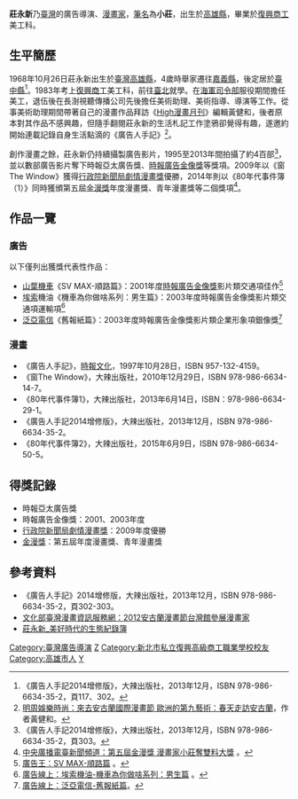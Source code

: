 {{漫畫}}
{{Infobox Artist
| name          = 莊永新
| birth_date    = {{Birth date and age|1968|10|26}}
| location      = {{ROC|臺灣省}}[[高雄縣|高雄縣]]
| nationality   = {{ROC}}
| field         = [[廣告|廣告]][[導演|導演]]、[[漫畫家|漫畫家]]
| alma_mater    = [[新北市私立復興高級商工職業學校|復興商工]]美工科
| training      = 
| works         = 
| awards        = 時報亞太廣告獎、[[時報廣告金像獎|時報廣告金像獎]]、[[行政院新聞局劇情漫畫獎|行政院新聞局劇情漫畫獎]]、[[金漫獎|金漫獎]]
| website       = https://www.facebook.com/chuangyunghsin
}}

'''莊永新'''{{BD|1968年|10月26日|catIdx=Z}}乃[[臺灣|臺灣]]的廣告導演、[[漫畫家|漫畫家]]，[[筆名|筆名]]為'''小莊'''，出生於[[高雄縣|高雄縣]]，畢業於[[新北市私立復興高級商工職業學校|復興商工]]美工科。

== 生平簡歷 ==
1968年10月26日莊永新出生於[[臺灣|臺灣]][[高雄縣|高雄縣]]，4歲時舉家遷往[[嘉義縣|嘉義縣]]，後定居於[[臺中縣|臺中縣]]<ref>《廣告人手記2014增修版》，大辣出版社，2013年12月，ISBN 978-986-6634-35-2，頁117、302。</ref>。1983年考上[[新北市私立復興高級商工職業學校|復興商工]]美工科，前往[[新北市|臺北]]就學。在[[國防部海軍司令部|海軍司令部]]服役期間擔任美工，退伍後在長澍視聽傳播公司先後擔任美術助理、美術指導、導演等工作。從事美術助理期間帶著自己的漫畫作品拜訪《[[High漫畫月刊|High漫畫月刊]]》編輯黃健和，後者原本對其作品不感興趣，但隨手翻閱莊永新的生活札記工作塗鴉卻覺得有趣，遂邀約開始連載記錄自身生活點滴的《廣告人手記》<ref>[http://www.mingweekly.com/article/view/1935?page=10&section=2 明周娛樂時尚：來去安古蘭國際漫畫節 歐洲的第九藝術：春天走訪安古蘭]，作者黃健和。</ref>。

創作漫畫之餘，莊永新仍持續攝製廣告影片，1995至2013年間拍攝了約4百部<ref>《廣告人手記2014增修版》，大辣出版社，2013年12月，ISBN 978-986-6634-35-2，頁303。</ref>，並以數部廣告影片奪下時報亞太廣告獎、[[時報廣告金像獎|時報廣告金像獎]]等獎項。2009年以《窗The Window》獲得[[行政院新聞局劇情漫畫獎|行政院新聞局劇情漫畫獎]]優勝，2014年則以《80年代事件簿（1）》同時獲頒第五屆[[金漫獎|金漫獎]]年度漫畫獎、青年漫畫獎等二個獎項<ref>[http://news.rti.org.tw/news/detail/?recordId=148369 中央廣播電臺新聞頻道：第五屆金漫獎 漫畫家小莊奪雙料大獎] {{webarchive|url=https://web.archive.org/web/20160304202020/http://news.rti.org.tw/news/detail/?recordId=148369 |date=2016-03-04 }}。</ref>。

== 作品一覽 ==
=== 廣告 ===
以下僅列出獲獎代表性作品：
* [[山葉發動機|山葉機車]]《SV MAX-順路篇》：2001年度[[時報廣告金像獎|時報廣告金像獎]]影片類交通項佳作<ref>[http://www.mycfbook.com/video/sv-maxshun-lu-pian 廣告王：SV MAX-順路篇] {{Wayback|url=http://www.mycfbook.com/video/sv-maxshun-lu-pian |date=20160304102452 }}。</ref>
* [[埃索|埃索]]機油《機車為你做啥系列：男生篇》：2003年度時報廣告金像獎影片類交通項運輸項<ref>[http://www.adol.com.tw/adTimes/adTimesWorkListClassVo.asp?advid=Adv1110150506_0&kind=02&work=23&awardkind=01&choose=05 廣告線上：埃索機油-機車為你做啥系列：男生篇] {{Wayback|url=http://www.adol.com.tw/adTimes/adTimesWorkListClassVo.asp?advid=Adv1110150506_0&kind=02&work=23&awardkind=01&choose=05 |date=20160304102641 }}。</ref>
* [[泛亞電信|泛亞電信]]《舊報紙篇》：2003年度時報廣告金像獎影片類企業形象項銀像獎<ref>[http://www.adol.com.tw/adTimes/adTimesWorkListClassVo.asp?advid=Adv1110144339&kind=02&work=23&awardkind=01&choose=06 廣告線上：泛亞電信-舊報紙篇]{{Dead link|date=2020年7月 |bot=InternetArchiveBot |fix-attempted=yes }}。</ref>

=== 漫畫 ===
* 《廣告人手記》，[[時報文化|時報文化]]，1997年10月28日，ISBN 957-132-4159。
* 《窗The Window》，大辣出版社，2010年12月29日，ISBN 978-986-6634-14-7。
* 《80年代事件簿1》，大辣出版社，2013年6月14日，ISBN：978-986-6634-29-1。
* 《廣告人手記2014增修版》，大辣出版社，2013年12月，ISBN 978-986-6634-35-2。
* 《80年代事件簿2》，大辣出版社，2015年6月9日，ISBN 978-986-6634-50-5。

== 得獎記錄 ==
* 時報亞太廣告獎
* 時報廣告金像獎：2001、2003年度
* [[行政院新聞局劇情漫畫獎|行政院新聞局劇情漫畫獎]]：2009年度優勝
* [[金漫獎|金漫獎]]：第五屆年度漫畫獎、青年漫畫獎

== 參考資料 ==
* 《廣告人手記》2014增修版，大辣出版社，2013年12月，ISBN 978-986-6634-35-2，頁302-303。
* [https://web.archive.org/web/20150923205611/http://www.comicnet.tw/angch12005.php 文化部臺灣漫畫資訊服務網：2012安古蘭漫畫節台灣館參展漫畫家]
* [http://www.thec.org.tw/ImgThecORG/20141113173342.pdf 莊永新_美好時代的生態紀錄簿] {{Wayback|url=http://www.thec.org.tw/ImgThecORG/20141113173342.pdf |date=20160306151342 }}
{{reflist}}

[[Category:臺灣廣告導演|Category:臺灣廣告導演]]
[[Category:臺灣漫畫家|Z]]
[[Category:新北市私立復興高級商工職業學校校友|Category:新北市私立復興高級商工職業學校校友]]
[[Category:高雄市人|Category:高雄市人]]
[[Category:莊姓|Y]]